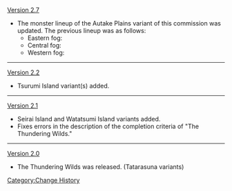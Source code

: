 [[Version 2.7]]
* The monster lineup of the Autake Plains variant of this commission was updated. The previous lineup was as follows:
** Eastern fog: {{Enemy|Rockfond Rifthound Whelp|x=1}}
** Central fog: {{Enemy|Electro Whopperflower|x=1}}
** Western fog: {{Enemy|Thundercraven Rifthound Whelp|x=1}}
----
[[Version 2.2]]
* Tsurumi Island variant(s) added.
----
[[Version 2.1]]
* Seirai Island and Watatsumi Island variants added.
* Fixes errors in the description of the completion criteria of "The Thundering Wilds."
----
[[Version 2.0]]
* The Thundering Wilds was released. (Tatarasuna variants)
<noinclude>[[Category:Change History]]</noinclude>